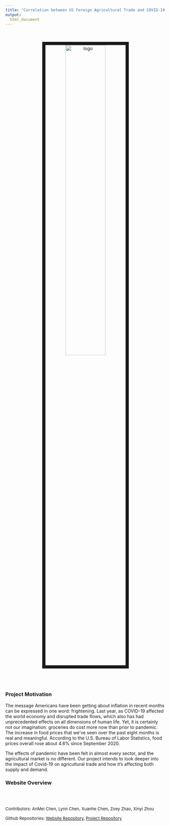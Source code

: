 ```yaml
---
title: "Correlation between US Foreign Agricultural Trade and COVID-19 Impact"
output: 
  html_document
---
```


<center>
<br><br><img src="images/image_1.jpeg" alt="logo" style="width:50%; border:10px solid"><br>
</center>

<br>
<br>

### Project Motivation
The message Americans have been getting about inflation in recent months can be expressed in one word: frightening. Last year, as COVID-19 affected the world economy and disrupted trade flows, which also has had unprecedented effects on all dimensions of human life. Yet, it is certainly not our imagination: groceries do cost more now than prior to pandemic. The increase in food prices that we’ve seen over the past eight months is real and meaningful. According to the U.S. Bureau of Labor Statistics, food prices overall rose about 4.6% since September 2020. 

The effects of pandemic have been felt in almost every sector, and the agricultural market is no different. Our project intends to look deeper into the impact of Covid-19 on agricultural trade and how it's affecting both supply and demand.

### Website Overview

<br>
<br>

<font size="2">Contributors: AnMei Chen, Lynn Chen, Xuanhe Chen, Zoey Zhao, Xinyi Zhou</font> 

<font size="2">Github Repositories: [Website Repository ](https://github.com/Rhopala/USArgTrdvsCvd-19), [Project Repository ](https://github.com/Rhopala/P8105_FinalProject_ArgTrdvsCvd-19)</font> 